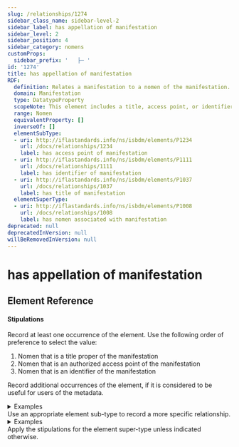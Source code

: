 ```yaml
---
slug: /relationships/1274
sidebar_class_name: sidebar-level-2
sidebar_label: has appellation of manifestation
sidebar_level: 2
sidebar_position: 4
sidebar_category: nomens
customProps:
  sidebar_prefix: '   ├─ '
id: '1274'
title: has appellation of manifestation
RDF:
  definition: Relates a manifestation to a nomen of the manifestation.
  domain: Manifestation
  type: DatatypeProperty
  scopeNote: This element includes a title, access point, or identifier of the manifestation.
  range: Nomen
  equivalentProperty: []
  inverseOf: []
  elementSubType:
  - uri: http://iflastandards.info/ns/isbdm/elements/P1234
    url: /docs/relationships/1234
    label: has access point of manifestation
  - uri: http://iflastandards.info/ns/isbdm/elements/P1111
    url: /docs/relationships/1111
    label: has identifier of manifestation
  - uri: http://iflastandards.info/ns/isbdm/elements/P1037
    url: /docs/relationships/1037
    label: has title of manifestation
  elementSuperType:
  - uri: http://iflastandards.info/ns/isbdm/elements/P1008
    url: /docs/relationships/1008
    label: has nomen associated with manifestation
deprecated: null
deprecatedInVersion: null
willBeRemovedInVersion: null
---
```

# has appellation of manifestation

## Element Reference
<ElementReference frontMatter={frontMatter} />

#### Stipulations

<div className="stip">
  Record at least one occurrence of the element. Use the following order of preference to select the value:
  
  1. Nomen that is a title proper of the manifestation
  2. Nomen that is an authorized access point of the manifestation
  3. Nomen that is an identifier of the manifestation
  
  Record additional occurrences of the element, if it is considered to be useful for users of the metadata.
  
  <details>
  <summary>Examples</summary>
  
  *[Full example: <InLink href="/docs/fullex/fx041">Who I am (2012; HarperCollinsPublishers; volume; case binding)</InLink>.]*
  </details>
</div>

<div className="stip">
  Use an appropriate element sub-type to record a more specific relationship.
  
  <details>
  <summary>Examples</summary>
  
  | Property | Value |
  |:---------|:------|
  | has identifier of manifestation | "978822836866" |
  
  *[Full example: <InLink href="/docs/fullex/fx064">René Magritte (2007; Taschen; volume)</InLink>. The appellation is an identifier that is a normalized ISBN.]*
  </details>
</div>

<div className="stip">
  Apply the stipulations for the element super-type unless indicated otherwise.
</div>
